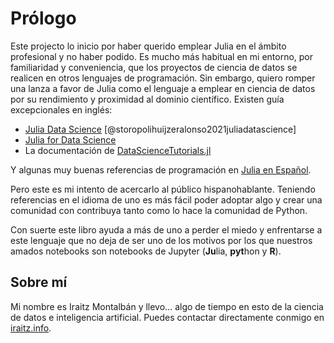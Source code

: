 # Prólogo {.unnumbered}

Este projecto lo inicio por haber querido emplear Julia en el ámbito profesional y no haber podido. Es mucho más habitual en mi entorno, por familiaridad y conveniencia, que los proyectos de ciencia de datos se realicen en otros lenguajes de programación. Sin embargo, quiero romper una lanza a favor de Julia como el lenguaje a emplear en ciencia de datos por su rendimiento y proximidad al dominio científico. Existen guía excepcionales en inglés:

* [Julia Data Science](https://juliadatascience.io/) [@storopolihuijzeralonso2021juliadatascience]
* [Julia for Data Science](https://www.juliafordatascience.com/)
* La documentación de [DataScienceTutorials.jl](https://juliaai.github.io/DataScienceTutorials.jl/)

Y algunas muy buenas referencias de programación en [Julia en Español](https://introajulia.org/latest/book.html).

Pero este es mi intento de acercarlo al público hispanohablante. Teniendo referencias en el idioma de uno es más fácil poder adoptar algo y crear una comunidad con contribuya tanto como lo hace la comunidad de Python.

Con suerte este libro ayuda a más de uno a perder el miedo y enfrentarse a este lenguaje que no deja de ser uno de los motivos por los que nuestros amados notebooks son notebooks de Jupyter (**Ju**lia, **pyt**hon y **R**).

## Sobre mí

Mi nombre es Iraitz Montalbán y llevo... algo de tiempo en esto de la ciencia de datos e inteligencia artificial. Puedes contactar directamente conmigo en [iraitz.info](https://iraitz.info/).


